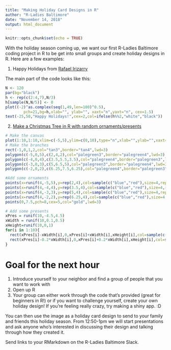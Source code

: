 ```yaml
---
title: "Making Holiday Card Designs in R"
author: "R-Ladies Baltimore"
date: "November 14, 2018"
output: html_document
---
```


```r
knitr::opts_chunk$set(echo = TRUE)
```

With the holiday season coming up, we want our first 
R-Ladies Baltimore coding project in R to be get into 
small groups and create holiday designs in R. Here are
a few examples: 

1. Happy Holidays from 
[Rafael Irizarry](https://twitter.com/rafalab/status/944217408033746944)

The main part of the code looks like this:  
```r
N <- 120
par(bg="black")
h <- rep(c(2:4,7),N/3)
h[sample(N,N/5)] <- 0
plot((-2)^as.complex(seq(1,49,len=100)^0.5),
        pch=21,bg=h,xlab="", ylab="", xaxt="n",yaxt="n", cex=1.5)
text(-25,50,"Happy Holidays!",cex=2,col=ifelse(h%%2,"white","black"))
```


2. [Make a Christmas Tree in R with random ornaments/presents](https://www.r-bloggers.com/make-a-christmas-tree-in-r-with-random-ornamentspresents/)

```r
# Make the canvas
plot(1:10,1:10,xlim=c(-5,5),ylim=c(0,10),type="n",xlab="",ylab="",xaxt="n",yaxt="n")
# Make the branches
rect(-1,0,1,2,col="tan3",border="tan4",lwd=3)
polygon(c(-5,0,5),c(2,4,2),col="palegreen3",border="palegreen4",lwd=3)
polygon(c(-4,0,4),c(3.5,5.5,3.5),col="palegreen4",border="palegreen3",lwd=3)
polygon(c(-3,0,3),c(5,6.5,5),col="palegreen3",border="palegreen4",lwd=3)
polygon(c(-2,0,2),c(6.25,7.5,6.25),col="palegreen4",border="palegreen3",lwd=3)

#Add some ornaments
points(x=runif(4,-5,5),y=rep(2,4),col=sample(c("blue","red"),size=4,replace=T),cex=3,pch=19)
points(x=runif(4,-4,4),y=rep(3.5,4),col=sample(c("blue","red"),size=4,replace=T),cex=3,pch=19)
points(x=runif(4,-3,3),y=rep(5,4),col=sample(c("blue","red"),size=4,replace=T),cex=3,pch=19)
points(x=runif(4,-2,2),y=rep(6.25,4),col=sample(c("blue","red"),size=4,replace=T),cex=3,pch=19)
points(0,7.5,pch=8,cex=5,col="gold",lwd=3)

# Add some presents
xPres = runif(10,-4.5,4.5)
xWidth = runif(10,0.1,0.5)
xHeight=runif(10,0,1)
for(i in 1:10){
  rect(xPres[i]-xWidth[i],0,xPres[i]+xWidth[i],xHeight[i],col=sample(c("blue","red"),size=1))
  rect(xPres[i]-0.2*xWidth[i],0,xPres[i]+0.2*xWidth[i],xHeight[i],col=sample(c("gold","grey87"),size=1))
}
```

# Goal for the next hour

1. Introduce yourself to your neighbor and find a group of people that you want to work with 
2. Open up R
3. Your group can either work through the code that's provided (great for beginners in R!) or if you want to challenge yourself, create your own holiday design! If you're feeling really crazy, try making a shiny app. :D 

You can then use the image as a holiday card design to 
send to your family and friends this holiday season. 
From 12:50-1pm we will start presentations and ask anyone
who's interested in discussing their design and talking
through how they created it. 

Send links to your RMarkdown on the R-Ladies Baltimore Slack. 

